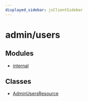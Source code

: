 ```yaml
---
displayed_sidebar: jsClientSidebar
---
```



# admin/users

## Modules

- [internal](../admin_users/modules/admin_users.internal.mdx)

## Classes

- [AdminUsersResource](../admin_users/classes/admin_users.AdminUsersResource.mdx)
